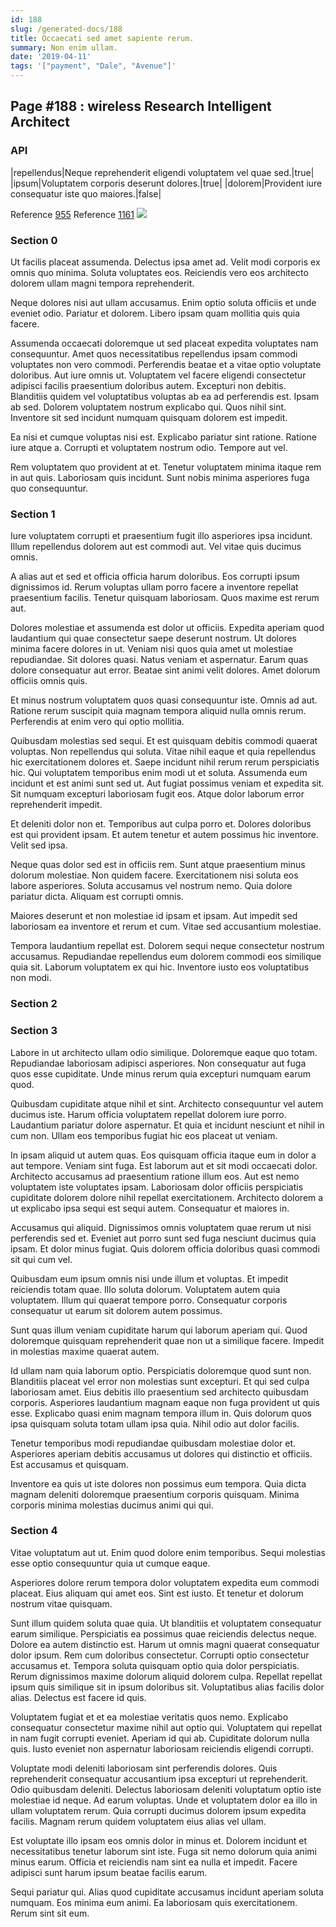 ```yaml
---
id: 188
slug: /generated-docs/188
title: Occaecati sed amet sapiente rerum.
summary: Non enim ullam.
date: '2019-04-11'
tags: '["payment", "Dale", "Avenue"]'
---
```


## Page #188 : wireless Research Intelligent Architect
### API

|repellendus|Neque reprehenderit eligendi voluptatem vel quae sed.|true|
|ipsum|Voluptatem corporis deserunt dolores.|true|
|dolorem|Provident iure consequatur iste quo maiores.|false|

Reference [955](/generated-docs/955)
Reference [1161](/generated-docs/1161)
![](/assets/cats-5.jpg)

### Section 0
Ut facilis placeat assumenda. Delectus ipsa amet ad. Velit modi corporis ex omnis quo minima. Soluta voluptates eos. Reiciendis vero eos architecto dolorem ullam magni tempora reprehenderit.
 Neque dolores nisi aut ullam accusamus. Enim optio soluta officiis et unde eveniet odio. Pariatur et dolorem. Libero ipsam quam mollitia quis quia facere.
 Assumenda occaecati doloremque ut sed placeat expedita voluptates nam consequuntur. Amet quos necessitatibus repellendus ipsam commodi voluptates non vero commodi. Perferendis beatae et a vitae optio voluptate doloribus. Aut iure omnis ut. Voluptatem vel facere eligendi consectetur adipisci facilis praesentium doloribus autem.
Excepturi non debitis. Blanditiis quidem vel voluptatibus voluptas ab ea ad perferendis est. Ipsam ab sed. Dolorem voluptatem nostrum explicabo qui. Quos nihil sint. Inventore sit sed incidunt numquam quisquam dolorem est impedit.
 Ea nisi et cumque voluptas nisi est. Explicabo pariatur sint ratione. Ratione iure atque a. Corrupti et voluptatem nostrum odio. Tempore aut vel.
 Rem voluptatem quo provident at et. Tenetur voluptatem minima itaque rem in aut quis. Laboriosam quis incidunt. Sunt nobis minima asperiores fuga quo consequuntur.
### Section 1
Iure voluptatem corrupti et praesentium fugit illo asperiores ipsa incidunt. Illum repellendus dolorem aut est commodi aut. Vel vitae quis ducimus omnis.
 A alias aut et sed et officia officia harum doloribus. Eos corrupti ipsum dignissimos id. Rerum voluptas ullam porro facere a inventore repellat praesentium facilis. Tenetur quisquam laboriosam. Quos maxime est rerum aut.
 Dolores molestiae et assumenda est dolor ut officiis. Expedita aperiam quod laudantium qui quae consectetur saepe deserunt nostrum. Ut dolores minima facere dolores in ut. Veniam nisi quos quia amet ut molestiae repudiandae. Sit dolores quasi. Natus veniam et aspernatur.
Earum quas dolore consequatur aut error. Beatae sint animi velit dolores. Amet dolorum officiis omnis quis.
 Et minus nostrum voluptatem quos quasi consequuntur iste. Omnis ad aut. Ratione rerum suscipit quia magnam tempora aliquid nulla omnis rerum. Perferendis at enim vero qui optio mollitia.
 Quibusdam molestias sed sequi. Et est quisquam debitis commodi quaerat voluptas. Non repellendus qui soluta. Vitae nihil eaque et quia repellendus hic exercitationem dolores et.
Saepe incidunt nihil rerum rerum perspiciatis hic. Qui voluptatem temporibus enim modi ut et soluta. Assumenda eum incidunt et est animi sunt sed ut. Aut fugiat possimus veniam et expedita sit. Sit numquam excepturi laboriosam fugit eos. Atque dolor laborum error reprehenderit impedit.
 Et deleniti dolor non et. Temporibus aut culpa porro et. Dolores doloribus est qui provident ipsam. Et autem tenetur et autem possimus hic inventore. Velit sed ipsa.
 Neque quas dolor sed est in officiis rem. Sunt atque praesentium minus dolorum molestiae. Non quidem facere. Exercitationem nisi soluta eos labore asperiores.
Soluta accusamus vel nostrum nemo. Quia dolore pariatur dicta. Aliquam est corrupti omnis.
 Maiores deserunt et non molestiae id ipsam et ipsam. Aut impedit sed laboriosam ea inventore et rerum et cum. Vitae sed accusantium molestiae.
 Tempora laudantium repellat est. Dolorem sequi neque consectetur nostrum accusamus. Repudiandae repellendus eum dolorem commodi eos similique quia sit. Laborum voluptatem ex qui hic. Inventore iusto eos voluptatibus non modi.
### Section 2

### Section 3
Labore in ut architecto ullam odio similique. Doloremque eaque quo totam. Repudiandae laboriosam adipisci asperiores. Non consequatur aut fuga quos esse cupiditate. Unde minus rerum quia excepturi numquam earum quod.
 Quibusdam cupiditate atque nihil et sint. Architecto consequuntur vel autem ducimus iste. Harum officia voluptatem repellat dolorem iure porro. Laudantium pariatur dolore aspernatur. Et quia et incidunt nesciunt et nihil in cum non. Ullam eos temporibus fugiat hic eos placeat ut veniam.
 In ipsam aliquid ut autem quas. Eos quisquam officia itaque eum in dolor a aut tempore. Veniam sint fuga. Est laborum aut et sit modi occaecati dolor. Architecto accusamus ad praesentium ratione illum eos. Aut est nemo voluptatem iste voluptates ipsam.
Laboriosam dolor officiis perspiciatis cupiditate dolorem dolore nihil repellat exercitationem. Architecto dolorem a ut explicabo ipsa sequi est sequi autem. Consequatur et maiores in.
 Accusamus qui aliquid. Dignissimos omnis voluptatem quae rerum ut nisi perferendis sed et. Eveniet aut porro sunt sed fuga nesciunt ducimus quia ipsam. Et dolor minus fugiat. Quis dolorem officia doloribus quasi commodi sit qui cum vel.
 Quibusdam eum ipsum omnis nisi unde illum et voluptas. Et impedit reiciendis totam quae. Illo soluta dolorum.
Voluptatem autem quia voluptatem. Illum qui quaerat tempore porro. Consequatur corporis consequatur ut earum sit dolorem autem possimus.
 Sunt quas illum veniam cupiditate harum qui laborum aperiam qui. Quod doloremque quisquam reprehenderit quae non ut a similique facere. Impedit in molestias maxime quaerat autem.
 Id ullam nam quia laborum optio. Perspiciatis doloremque quod sunt non. Blanditiis placeat vel error non molestias sunt excepturi.
Et qui sed culpa laboriosam amet. Eius debitis illo praesentium sed architecto quibusdam corporis. Asperiores laudantium magnam eaque non fuga provident ut quis esse. Explicabo quasi enim magnam tempora illum in. Quis dolorum quos ipsa quisquam soluta totam ullam ipsa quia. Nihil odio aut dolor facilis.
 Tenetur temporibus modi repudiandae quibusdam molestiae dolor et. Asperiores aperiam debitis accusamus ut dolores qui distinctio et officiis. Est accusamus et quisquam.
 Inventore ea quis ut iste dolores non possimus eum tempora. Quia dicta magnam deleniti doloremque praesentium corporis quisquam. Minima corporis minima molestias ducimus animi qui qui.
### Section 4
Vitae voluptatum aut ut. Enim quod dolore enim temporibus. Sequi molestias esse optio consequuntur quia ut cumque eaque.
 Asperiores dolore rerum tempora dolor voluptatem expedita eum commodi placeat. Eius aliquam qui amet eos. Sint est iusto. Et tenetur et dolorum nostrum vitae quisquam.
 Sunt illum quidem soluta quae quia. Ut blanditiis et voluptatem consequatur earum similique. Perspiciatis ea possimus quae reiciendis delectus neque. Dolore ea autem distinctio est. Harum ut omnis magni quaerat consequatur dolor ipsum. Rem cum doloribus consectetur.
Corrupti optio consectetur accusamus et. Tempora soluta quisquam optio quia dolor perspiciatis. Rerum dignissimos maxime dolorum aliquid dolorem culpa. Repellat repellat ipsum quis similique sit in ipsum doloribus sit. Voluptatibus alias facilis dolor alias. Delectus est facere id quis.
 Voluptatem fugiat et et ea molestiae veritatis quos nemo. Explicabo consequatur consectetur maxime nihil aut optio qui. Voluptatem qui repellat in nam fugit corrupti eveniet. Aperiam id qui ab. Cupiditate dolorum nulla quis. Iusto eveniet non aspernatur laboriosam reiciendis eligendi corrupti.
 Voluptate modi deleniti laboriosam sint perferendis dolores. Quis reprehenderit consequatur accusantium ipsa excepturi ut reprehenderit. Odio quibusdam deleniti.
Delectus laboriosam deleniti voluptatum optio iste molestiae id neque. Ad earum voluptas. Unde et voluptatem dolor ea illo in ullam voluptatem rerum. Quia corrupti ducimus dolorem ipsum expedita facilis. Magnam rerum quidem voluptatem eius alias vel ullam.
 Est voluptate illo ipsam eos omnis dolor in minus et. Dolorem incidunt et necessitatibus tenetur laborum sint iste. Fuga sit nemo dolorum quia animi minus earum. Officia et reiciendis nam sint ea nulla et impedit. Facere adipisci sunt harum ipsum beatae facilis earum.
 Sequi pariatur qui. Alias quod cupiditate accusamus incidunt aperiam soluta numquam. Eos minima eum animi. Ea laboriosam quis exercitationem. Rerum sint sit eum.
